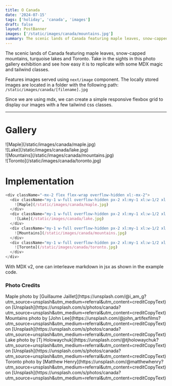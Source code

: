 ```yaml
---
title: O Canada
date: '2024-07-15'
tags: ['holiday', 'canada', 'images']
draft: false
layout: PostBanner
images: ['/static/images/canada/mountains.jpg']
summary: The scenic lands of Canada featuring maple leaves, snow-capped mountains, turquoise lakes and Toronto. Take in the sights in this photo gallery exhibition and see how easy it is to replicate with some MDX magic and tailwind classes.
---
```


The scenic lands of Canada featuring maple leaves, snow-capped mountains, turquoise lakes and Toronto. Take in the sights in this photo gallery exhibition and see how easy it is to replicate with some MDX magic and tailwind classes.

Features images served using `next/image` component. The locally stored images are located in a folder with the following path: `/static/images/canada/[filename].jpg`

Since we are using mdx, we can create a simple responsive flexbox grid to display our images with a few tailwind css classes.

---

# Gallery

<div className="-mx-2 flex flex-wrap overflow-hidden xl:-mx-2">
  <div className="my-1 w-full overflow-hidden px-2 xl:my-1 xl:w-1/2 xl:px-2">
    ![Maple](/static/images/canada/maple.jpg)
  </div>
  <div className="my-1 w-full overflow-hidden px-2 xl:my-1 xl:w-1/2 xl:px-2">
    ![Lake](/static/images/canada/lake.jpg)
  </div>
  <div className="my-1 w-full overflow-hidden px-2 xl:my-1 xl:w-1/2 xl:px-2">
    ![Mountains](/static/images/canada/mountains.jpg)
  </div>
  <div className="my-1 w-full overflow-hidden px-2 xl:my-1 xl:w-1/2 xl:px-2">
    ![Toronto](/static/images/canada/toronto.jpg)
  </div>
</div>

# Implementation

```js
<div className="-mx-2 flex flex-wrap overflow-hidden xl:-mx-2">
  <div className="my-1 w-full overflow-hidden px-2 xl:my-1 xl:w-1/2 xl:px-2">
    ![Maple](/static/images/canada/maple.jpg)
  </div>
  <div className="my-1 w-full overflow-hidden px-2 xl:my-1 xl:w-1/2 xl:px-2">
    ![Lake](/static/images/canada/lake.jpg)
  </div>
  <div className="my-1 w-full overflow-hidden px-2 xl:my-1 xl:w-1/2 xl:px-2">
    ![Mountains](/static/images/canada/mountains.jpg)
  </div>
  <div className="my-1 w-full overflow-hidden px-2 xl:my-1 xl:w-1/2 xl:px-2">
    ![Toronto](/static/images/canada/toronto.jpg)
  </div>
</div>
```

With MDX v2, one can interleave markdown in jsx as shown in the example code.

### Photo Credits

<div>
  Maple photo by [Guillaume
  Jaillet](https://unsplash.com/@i_am_g?utm_source=unsplash&amp;utm_medium=referral&amp;utm_content=creditCopyText)
  on
  [Unsplash](https://unsplash.com/s/photos/canada?utm_source=unsplash&amp;utm_medium=referral&amp;utm_content=creditCopyText)
</div>
<div>
  Mountains photo by [John
  Lee](https://unsplash.com/@john_artifexfilms?utm_source=unsplash&amp;utm_medium=referral&amp;utm_content=creditCopyText)
  on
  [Unsplash](https://unsplash.com/s/photos/canada?utm_source=unsplash&amp;utm_medium=referral&amp;utm_content=creditCopyText)
</div>
<div>
  Lake photo by [Tj
  Holowaychuk](https://unsplash.com/@tjholowaychuk?utm_source=unsplash&amp;utm_medium=referral&amp;utm_content=creditCopyText)
  on
  [Unsplash](https://unsplash.com/s/photos/canada?utm_source=unsplash&amp;utm_medium=referral&amp;utm_content=creditCopyText)
</div>
<div>
  Toronto photo by [Matthew
  Henry](https://unsplash.com/@matthewhenry?utm_source=unsplash&amp;utm_medium=referral&amp;utm_content=creditCopyText)
  on
  [Unsplash](https://unsplash.com/s/photos/canada?utm_source=unsplash&amp;utm_medium=referral&amp;utm_content=creditCopyText)
</div>

